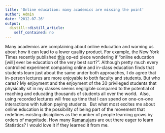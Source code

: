 ```yaml
---
title: 'Online education: many academics are missing the point'
author: Admin
date: '2012-07-26'
output:
  distill::distill_article:
    self_contained: no
---
```


Many academics are complaining about online education and warning us about how it can lead to a lower quality product. For example, the New York Times recently published <a href="http://www.nytimes.com/2012/07/20/opinion/the-trouble-with-online-education.html?_r=1&smid=fb-share" target="_blank">this</a> op-ed piece wondering if &#8220;online education [will] ever be education of the very best sort?&#8221;. Although pretty much every controlled experiment comparing online and in-class education finds that students learn just about the same under both approaches, I do agree that in-person lectures are more enjoyable to both faculty and students. But who cares? My enjoyment and the enjoyment of the 30 privileged students that physically sit in my classes seems negligible compared to the potential of reaching and educating thousands of students all over the world.  Also, using recorded lectures will free up time that I can spend on one-on-one interactions with tuition paying students.  But what most excites me about online education is the possibility of being part of the movement that redefines existing disciplines as the number of people learning grows by orders of magnitude. How many <a href="http://en.wikipedia.org/wiki/Srinivasa_Ramanujan" target="_blank">Ramanujan</a>s are out there eager to learn Statistics? I would love it if they learned it from me. 
